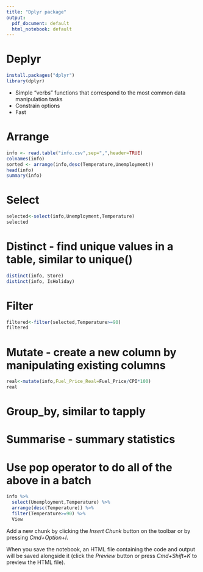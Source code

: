```yaml
---
title: "Dplyr package"
output:
  pdf_document: default
  html_notebook: default
---
```


# Deplyr
```r
install.packages("dplyr")
library(dplyr)
```
- Simple “verbs” functions that correspond to the most common data manipulation tasks
- Constrain options
- Fast

# Arrange
```r
info <- read.table("info.csv",sep=",",header=TRUE)
colnames(info)
sorted <- arrange(info,desc(Temperature,Unemployment))
head(info)
summary(info)
```


# Select
```r
selected<-select(info,Unemployment,Temperature)
selected
```

# Distinct - find unique values in a table, similar to unique()
```r
distinct(info, Store)
distinct(info, IsHoliday)
```

# Filter
```r
filtered<-filter(selected,Temperature>=90)
filtered
```

# Mutate - create a new column by manipulating existing columns
```r
real<-mutate(info,Fuel_Price_Real=Fuel_Price/CPI*100)
real
```

# Group_by, similar to tapply
# Summarise - summary statistics

# Use pop operator to do all of the above in a batch
```r
info %>%
  select(Unemployment,Temperature) %>%
  arrange(desc(Temperature)) %>%
  filter(Temperature>=90) %>%
  View

```

Add a new chunk by clicking the *Insert Chunk* button on the toolbar or by pressing *Cmd+Option+I*.

When you save the notebook, an HTML file containing the code and output will be saved alongside it (click the *Preview* button or press *Cmd+Shift+K* to preview the HTML file).

